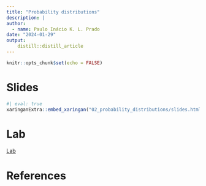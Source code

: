 ```yaml
---
title: "Probability distributions"
description: |
author:
  - name: Paulo Inácio K. L. Prado
date: "2024-01-29"
output: 
    distill::distill_article
---
```


```r
knitr::opts_chunk$set(echo = FALSE)
```


# Slides

```r
#| eval: true
xaringanExtra::embed_xaringan("02_probability_distributions/slides.html")
```

# Lab

[Lab](02_probability_distributions/lab.html)

# References



